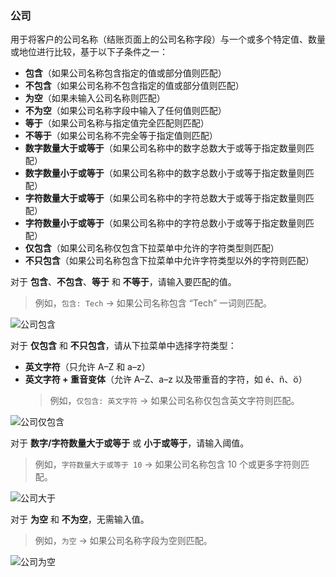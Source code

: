 ### 公司

用于将客户的公司名称（结账页面上的公司名称字段）与一个或多个特定值、数量或地位进行比较，基于以下子条件之一：

- **包含**（如果公司名称包含指定的值或部分值则匹配）
- **不包含**（如果公司名称不包含指定的值或部分值则匹配）
- **为空**（如果未输入公司名称则匹配）
- **不为空**（如果公司名称字段中输入了任何值则匹配）
- **等于**（如果公司名称与指定值完全匹配则匹配）
- **不等于**（如果公司名称不完全等于指定值则匹配）
- **数字数量大于或等于**（如果公司名称中的数字总数大于或等于指定数量则匹配）
- **数字数量小于或等于**（如果公司名称中的数字总数小于或等于指定数量则匹配）
- **字符数量大于或等于**（如果公司名称中的字符总数大于或等于指定数量则匹配）
- **字符数量小于或等于**（如果公司名称中的字符总数小于或等于指定数量则匹配）
- **仅包含**（如果公司名称仅包含下拉菜单中允许的字符类型则匹配）
- **不只包含**（如果公司名称包含下拉菜单中允许字符类型以外的字符则匹配）

对于 **包含**、**不包含**、**等于** 和 **不等于**，请输入要匹配的值。

> 例如，`包含: Tech` → 如果公司名称包含 “Tech” 一词则匹配。

<img
  src="/images/essentials/condition-sets/company-contains.webp"
  alt="公司包含"
/>

对于 **仅包含** 和 **不只包含**，请从下拉菜单中选择字符类型：

- **英文字符**（只允许 A–Z 和 a–z）
- **英文字符 + 重音变体**（允许 A–Z、a–z 以及带重音的字符，如 é、ñ、ö）
  > 例如，`仅包含: 英文字符` → 如果公司名称仅包含英文字符则匹配。

<img
  src="/images/essentials/condition-sets/company-has-only.webp"
  alt="公司仅包含"
/>

对于 **数字/字符数量大于或等于** 或 **小于或等于**，请输入阈值。

> 例如，`字符数量大于或等于 10` → 如果公司名称包含 10 个或更多字符则匹配。

<img
  src="/images/essentials/condition-sets/company-greater-than.webp"
  alt="公司大于"
/>

对于 **为空** 和 **不为空**，无需输入值。

> 例如，`为空` → 如果公司名称字段为空则匹配。

<img
  src="/images/essentials/condition-sets/company-is-empty.webp"
  alt="公司为空"
/>
